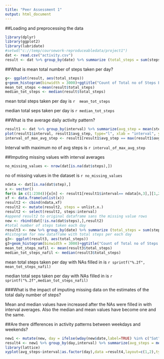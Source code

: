 ```yaml
---
title: "Peer Assessment 1"
output: html_document
---
```

##Loading and preprocessing the data

```r
library(dplyr)
library(ggplot2)
library(lubridate)
#setwd("c://temp/coursework-reproduceabledata/project1")
dat <- read.csv("activity.csv")
result <- dat %>% group_by(date) %>% summarize (total_steps = sum(steps,na.rm = TRUE ))
```

##What is mean total number of steps taken per day?

```r
g<- ggplot(result, aes(total_steps))
g+geom_histogram(binwidth = 3000)+ggtitle("Count of Total no of Steps Each Day")
mean_tot_steps <-mean(result$total_steps)
median_tot_steps <- median(result$total_steps)
```
mean total steps taken per day is `r  mean_tot_steps`

median total seps taken per day is `r median_tot_steps`

##What is the average daily activity pattern?

```r
result1 <- dat %>% group_by(interval) %>% summarize(avg_step = mean(steps, na.rm = TRUE))
plot(result1$interval, result1$avg_step, type="l", xlab = "interval", ylab = "avg_steps",main="Average daily activity pattern")
interval_of_max_avg_step <- result1[result1$avg_step == max(result1$avg_step),][1,1]

```
Interval with maximum no of avg steps is `r interval_of_max_avg_step`

##Imputing missing values with interval averages

```r
no_missing_values <- nrow(dat[is.na(dat$steps),])

```

no of missing values in the dataset is `r no_missing_values`

```r
ndata <- dat[is.na(dat$step),]
x <- vector()
for(n in c(1:2304)){x[n] <- result1[result1$interval== ndata[n,3],][1,2]}
xf <- data.frame(unlist(x))
result2 <- cbind(ndata,xf)
result2 <- mutate(result2, steps = unlist.x.)
result2 <- select(result2, steps:interval)
#append result2 to original dataframe sans the missing value rows 
new <- rbind(dat[!is.na(dat$steps),],result2)
#total number of steps taken each day
result3 <- new %>% group_by(date) %>% summarize (total_steps = sum(steps ))
#histogram for new dataframe with total steps per each day
g3<- ggplot(result3, aes(total_steps))
g3+geom_histogram(binwidth = 3000)+ggtitle("Count of Total no of Steps Each Day with NAs filled in")
mean_tot_steps_nafil <- mean(result3$total_steps)
median_tot_steps_nafil <- median(result3$total_steps)

```

mean total steps taken per day with NAs filled in  is `r sprintf("%.2f", mean_tot_steps_nafil)`

median total seps taken per day with NAs filled in  is `r sprintf("%.2f",median_tot_steps_nafil)`

###What is the impact of imputing missing data on the estimates of the total daily number of steps?

Mean and median values have increased after the NAs were filled in with interval averages. Also the median and mean values have become one and the same.

##Are there differences in activity patterns between weekdays and weekends?

```r
new1 <- mutate(new, day = ifelse(wday(new$date,label=TRUE) %in% c("Sat", "Sun"), "weekend", "weekday"))
result4 <- new1 %>% group_by(day,interval) %>% summarize(avg_steps = mean(steps))
library(lattice)
xyplot(avg_steps~interval|as.factor(day),data =result4,layout=c(1,2),type="l")

```

